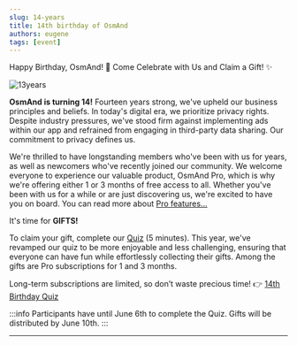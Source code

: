```yaml
---
slug: 14-years
title: 14th birthday of OsmAnd
authors: eugene
tags: [event] 
---
```




Happy Birthday, OsmAnd! 🎉 Come Celebrate with Us and Claim a Gift! ✨

![13years](./14years.png)

<!--truncate-->

**OsmAnd is turning 14!** Fourteen years strong, we've upheld our business principles and beliefs. In today's digital era, we prioritize privacy rights. Despite industry pressures, we've stood firm against implementing ads within our app and refrained from engaging in third-party data sharing. Our commitment to privacy defines us.


We're thrilled to have longstanding members who've been with us for years, as well as newcomers who've recently joined our community. We welcome everyone to experience our valuable product, OsmAnd Pro, which is why we're offering either 1 or 3 months of free access to all. Whether you've been with us for a while or are just discovering us, we're excited to have you on board. You can read more about [Pro features...](https://osmand.net/docs/user/purchases/android#pro-features)

It's time for **GIFTS!**

To claim your gift, complete our [Quiz](https://forms.gle/zM37WXVCEgs6355aA) (5 minutes). This year, we've revamped our quiz to be more enjoyable and less challenging, ensuring that everyone can have fun while effortlessly collecting their gifts. Among the gifts are Pro subscriptions for 1 and 3 months.

Long-term subscriptions are limited, so don’t waste precious time! 👉 [14th Birthday Quiz](https://forms.gle/zM37WXVCEgs6355aA)


:::info
Participants have until June 6th to complete the Quiz. Gifts will be distributed by June 10th.
:::

___________________________

<LinksSocial/>
<LinksTelegram/>
<AppleStore/>
<AndroidStore/>




